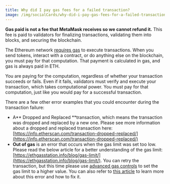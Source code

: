 ```yaml
---
title: Why did I pay gas fees for a failed transaction?
image: /img/socialCards/why-did-i-pay-gas-fees-for-a-failed-transaction.jpg
---
```



<CustomLayout />

**Gas paid is not a fee that MetaMask receives so we cannot refund it.** This fee is paid to validators for finalizing transactions, validating them into blocks, and securing the blockchain.

The Ethereum network [requires gas](/transactions-and-gas/gas-fees/user-guide-gas) to execute transactions. When you send tokens, interact with a contract, or do anything else on the blockchain, you must pay for that computation. That payment is calculated in gas, and gas is always paid in ETH.

You are paying for the computation, regardless of whether your transaction succeeds or fails. Even if it fails, validators must verify and execute your transaction, which takes computational power. You must pay for that computation, just like you would pay for a successful transaction.

There are a few other error examples that you could encounter during the transaction failure:

- A** Dropped and Replaced **transaction, which means the transaction was dropped and replaced by a new one. Please see more information about a dropped and replaced transaction here: [https://info.etherscan.com/transaction-dropped-replaced/](https://info.etherscan.com/transaction-dropped-replaced/)
- **Out of gas** is an error that occurs when the gas limit was set too low. Please read the below article for a better understanding of the gas limit: [https://ethgasstation.info/blog/gas-limit/](https://ethgasstation.info/blog/gas-limit/). You can retry the transaction, but this time please use [advanced gas controls](/transactions-and-gas/gas-fees/how-to-customize-gas-settings) to set the gas limit to a higher value. You can also refer to [this article](/transactions-and-gas/gas-fees/why-did-my-transaction-fail-with-an-out-of-gas-error-how-can-i-fix-it) to learn more about this error and how to fix it.
